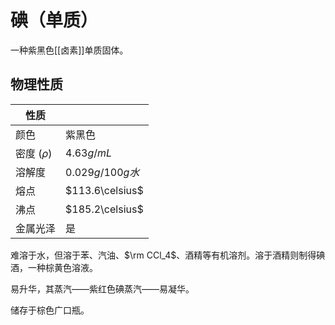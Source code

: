 # 碘（单质）

一种紫黑色[[卤素]]单质固体。

## 物理性质

| 性质          |                 |
| ------------- | --------------- |
| 颜色          | 紫黑色          |
| 密度 ($\rho$) | $4.63g/mL$      |
| 溶解度        | $0.029g/100g水$ |
| 熔点          | $113.6\celsius$ |
| 沸点          | $185.2\celsius$ |
| 金属光泽      | 是              |

难溶于水，但溶于苯、汽油、$\rm CCl_4$、酒精等有机溶剂。溶于酒精则制得碘酒，一种棕黄色溶液。

易升华，其蒸汽——紫红色碘蒸汽——易凝华。

储存于棕色广口瓶。
